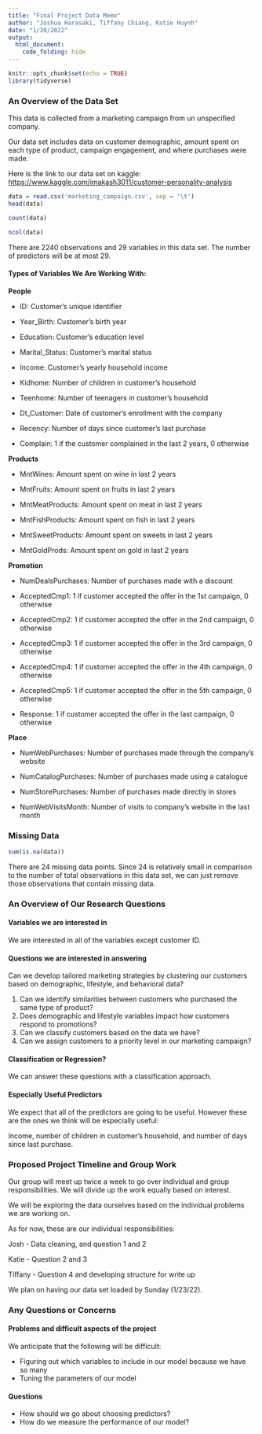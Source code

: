 ```yaml
---
title: "Final Project Data Memo"
author: "Joshua Harasaki, Tiffany Chiang, Katie Huynh"
date: "1/20/2022"
output:
  html_document:
    code_folding: hide
---
```


```r
knitr::opts_chunk$set(echo = TRUE)
library(tidyverse)
```

### An Overview of the Data Set

This data is collected from a marketing campaign from un unspecified company.

Our data set includes data on customer demographic, amount spent on each type of product, campaign engagement, and where purchases were made.

Here is the link to our data set on kaggle:\
<https://www.kaggle.com/imakash3011/customer-personality-analysis>

```r
data = read.csv('marketing_campaign.csv', sep = '\t')
head(data)
```

```r
count(data)
```

```r
ncol(data)
```

There are 2240 observations and 29 variables in this data set. The number of predictors will be at most 29.

#### Types of Variables We Are Working With:

**People**

-   ID: Customer's unique identifier

-   Year_Birth: Customer's birth year

-   Education: Customer's education level

-   Marital_Status: Customer's marital status

-   Income: Customer's yearly household income

-   Kidhome: Number of children in customer's household

-   Teenhome: Number of teenagers in customer's household

-   Dt_Customer: Date of customer's enrollment with the company

-   Recency: Number of days since customer's last purchase

-   Complain: 1 if the customer complained in the last 2 years, 0 otherwise

**Products**

-   MntWines: Amount spent on wine in last 2 years

-   MntFruits: Amount spent on fruits in last 2 years

-   MntMeatProducts: Amount spent on meat in last 2 years

-   MntFishProducts: Amount spent on fish in last 2 years

-   MntSweetProducts: Amount spent on sweets in last 2 years

-   MntGoldProds: Amount spent on gold in last 2 years

**Promotion**

-   NumDealsPurchases: Number of purchases made with a discount

-   AcceptedCmp1: 1 if customer accepted the offer in the 1st campaign, 0 otherwise

-   AcceptedCmp2: 1 if customer accepted the offer in the 2nd campaign, 0 otherwise

-   AcceptedCmp3: 1 if customer accepted the offer in the 3rd campaign, 0 otherwise

-   AcceptedCmp4: 1 if customer accepted the offer in the 4th campaign, 0 otherwise

-   AcceptedCmp5: 1 if customer accepted the offer in the 5th campaign, 0 otherwise

-   Response: 1 if customer accepted the offer in the last campaign, 0 otherwise

**Place**

-   NumWebPurchases: Number of purchases made through the company's website

-   NumCatalogPurchases: Number of purchases made using a catalogue

-   NumStorePurchases: Number of purchases made directly in stores

-   NumWebVisitsMonth: Number of visits to company's website in the last month

### Missing Data

```r
sum(is.na(data))
```

There are 24 missing data points. Since 24 is relatively small in comparison to the number of total observations in this data set, we can just remove those observations that contain missing data.

### An Overview of Our Research Questions

#### Variables we are interested in

We are interested in all of the variables except customer ID.

#### Questions we are interested in answering

Can we develop tailored marketing strategies by clustering our customers based on demographic, lifestyle, and behavioral data?

1.  Can we identify similarities between customers who purchased the same type of product?
2.  Does demographic and lifestyle variables impact how customers respond to promotions?
3.  Can we classify customers based on the data we have?
4.  Can we assign customers to a priority level in our marketing campaign?

#### Classification or Regression?

We can answer these questions with a classification approach.

#### Especially Useful Predictors

We expect that all of the predictors are going to be useful. However these are the ones we think will be especially useful:

Income, number of children in customer's household, and number of days since last purchase.

### Proposed Project Timeline and Group Work

Our group will meet up twice a week to go over individual and group responsibilities. We will divide up the work equally based on interest.

We will be exploring the data ourselves based on the individual problems we are working on.

As for now, these are our individual responsibilities:

Josh - Data cleaning, and question 1 and 2

Katie - Question 2 and 3

Tiffany - Question 4 and developing structure for write up

We plan on having our data set loaded by Sunday (1/23/22).

### Any Questions or Concerns

#### Problems and difficult aspects of the project

We anticipate that the following will be difficult:

-   Figuring out which variables to include in our model because we have so many
-   Tuning the parameters of our model

#### Questions

-   How should we go about choosing predictors?
-   How do we measure the performance of our model?
